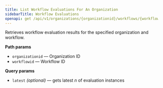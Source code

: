 ```yaml
---
title: List Workflow Evaluations For An Organization
sidebarTitle: Workflow Evaluations
openapi: get /api/v1/organizations/{organizationid}/workflows/{workflowid}/evaluations/
---
```


Retrieves workflow evaluation results for the specified organization and workflow.

**Path params**
- `organizationid` — Organization ID
- `workflowid` — Workflow ID

**Query params**
- `latest` *(optional)* — gets latest *n* of evaluation instances
